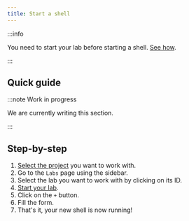 ```yaml
---
title: Start a shell
---
```



:::info

You need to start your lab before starting a shell. [See how](../start-a-lab).

:::

## Quick guide
:::note Work in progress

We are currently writing this section.

:::

## Step-by-step
1. [Select the project](../../projects/select-a-project) you want to work with.
2. Go to the `Labs` page using the sidebar.
3. Select the lab you want to work with by clicking on its ID.
4. [Start your lab](../start-a-lab).
5. Click on the `+` button.
6. Fill the form.
7. That's it, your new shell is now running!


